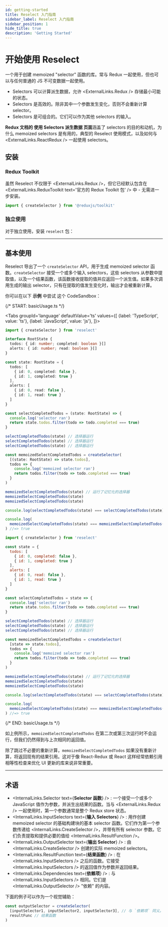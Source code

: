 ```yaml
---
id: getting-started
title: Reselect 入门指南
sidebar_label: Reselect 入门指南
sidebar_position: 1
hide_title: true
description: 'Getting Started'
---
```



# 开始使用 Reselect

一个用于创建 memoized "selector" 函数的库。常与 Redux 一起使用，但也可以与任何普通的 JS 不可变数据一起使用。

- Selectors 可以计算派生数据，允许 <ExternalLinks.Redux /> 存储最小可能的状态。
- Selectors 是高效的。除非其中一个参数发生变化，否则不会重新计算 selector。
- Selectors 是可组合的。它们可以作为其他 selectors 的输入。

**Redux 文档的 <Link to="https://cn.redux.js.org/usage/deriving-data-selectors">使用 Selectors 派生数据</Link> 页面**涵盖了 selectors 的目的和动机，为什么 memoized selectors 是有用的，典型的 Reselect 使用模式，以及如何与 <ExternalLinks.ReactRedux /> 一起使用 selectors。

## 安装

### Redux Toolkit

虽然 Reselect 不仅限于 <ExternalLinks.Redux />，但它已经默认包含在 <ExternalLinks.ReduxToolkit text='官方的 Redux Toolkit 包' /> 中 - 无需进一步安装。

```ts
import { createSelector } from '@reduxjs/toolkit'
```

### 独立使用

对于独立使用，安装 `reselect` 包：

<PackageTabs />

---

## 基本使用

Reselect 导出了一个 `createSelector` API，用于生成 memoized selector 函数。`createSelector` 接受一个或多个输入 selectors，这些 selectors 从参数中提取值，以及一个结果函数，该函数接收提取的值并应返回一个派生值。如果多次调用生成的输出 selector，只有在提取的值发生变化时，输出才会被重新计算。

你可以在以下 **示例** 中尝试 <Link to='https://codesandbox.io/s/reselect-example-g3k9gf?file=/src/index.js'>这个 CodeSandbox</Link>：

{/* START: basicUsage.ts */}

<Tabs
  groupId='language'
  defaultValue='ts'
  values={[
    {label: 'TypeScript', value: 'ts'},
    {label: 'JavaScript', value: 'js'},
  ]}>
  <TabItem value='ts'>

```ts title="basicUsage.ts"
import { createSelector } from 'reselect'

interface RootState {
  todos: { id: number; completed: boolean }[]
  alerts: { id: number; read: boolean }[]
}

const state: RootState = {
  todos: [
    { id: 0, completed: false },
    { id: 1, completed: true }
  ],
  alerts: [
    { id: 0, read: false },
    { id: 1, read: true }
  ]
}

const selectCompletedTodos = (state: RootState) => {
  console.log('selector ran')
  return state.todos.filter(todo => todo.completed === true)
}

selectCompletedTodos(state) // 选择器运行
selectCompletedTodos(state) // 选择器运行
selectCompletedTodos(state) // 选择器运行

const memoizedSelectCompletedTodos = createSelector(
  [(state: RootState) => state.todos],
  todos => {
    console.log('memoized selector ran')
    return todos.filter(todo => todo.completed === true)
  }
)

memoizedSelectCompletedTodos(state) // 运行了记忆化的选择器
memoizedSelectCompletedTodos(state)
memoizedSelectCompletedTodos(state)

console.log(selectCompletedTodos(state) === selectCompletedTodos(state)) //=> false

console.log(
  memoizedSelectCompletedTodos(state) === memoizedSelectCompletedTodos(state)
) //=> true
```

  </TabItem>
  <TabItem value='js'>

```js title="basicUsage.js"
import { createSelector } from 'reselect'

const state = {
  todos: [
    { id: 0, completed: false },
    { id: 1, completed: true }
  ],
  alerts: [
    { id: 0, read: false },
    { id: 1, read: true }
  ]
}

const selectCompletedTodos = state => {
  console.log('selector ran')
  return state.todos.filter(todo => todo.completed === true)
}

selectCompletedTodos(state) // 选择器运行
selectCompletedTodos(state) // 选择器运行
selectCompletedTodos(state) // 选择器运行

const memoizedSelectCompletedTodos = createSelector(
  [state => state.todos],
  todos => {
    console.log('memoized selector ran')
    return todos.filter(todo => todo.completed === true)
  }
)

memoizedSelectCompletedTodos(state) // 运行了记忆化的选择器
memoizedSelectCompletedTodos(state)
memoizedSelectCompletedTodos(state)

console.log(selectCompletedTodos(state) === selectCompletedTodos(state)) //=> false

console.log(
  memoizedSelectCompletedTodos(state) === memoizedSelectCompletedTodos(state)
) //=> true
```

  </TabItem>
</Tabs>

{/* END: basicUsage.ts */}

如上例所示，`memoizedSelectCompletedTodos` 在第二次或第三次运行时不会运行，但我们仍然得到与上次相同的返回值。

除了跳过不必要的重新计算，`memoizedSelectCompletedTodos` 如果没有重新计算，将返回现有的结果引用。这对于像 React-Redux 或 React 这样经常依赖引用相等性检查来优化 UI 更新的库来说非常重要。

---

## 术语

- <InternalLinks.Selector text={<b>Selector 函数</b>} />
  : 一个接受一个或多个 JavaScript 值作为参数，并派生出结果的函数。当与 <ExternalLinks.Redux /> 一起使用时，第一个参数通常是整个 Redux store 状态。
- <InternalLinks.InputSelectors text={<b>输入 Selectors</b>} />
  : 用作创建 memoized selector 的基础构建块的基本 selector 函数。它们作为第一个参数传递给 <InternalLinks.CreateSelector />，并带有所有 selector 参数。它们负责提取和提供必要的值给 <InternalLinks.ResultFunction />。
- <InternalLinks.OutputSelector text={<b>输出 Selector</b>} />
  : 由 <InternalLinks.CreateSelector /> 创建的实际 memoized selectors。
- <InternalLinks.ResultFunction text={<b>结果函数</b>} />
  : 在 <InternalLinks.InputSelectors /> 之后的函数。它接受 <InternalLinks.InputSelectors /> 的返回值作为参数并返回结果。
- <InternalLinks.Dependencies text={<b>依赖项</b>} />
  : 与 <InternalLinks.InputSelectors /> 相同。它们是 <InternalLinks.OutputSelector /> "依赖" 的内容。

下面的例子可以作为一个视觉辅助：

```ts
const outputSelector = createSelector(
  [inputSelector1, inputSelector2, inputSelector3], // 与 `依赖项` 同义。
  resultFunc // 结果函数
)
```
